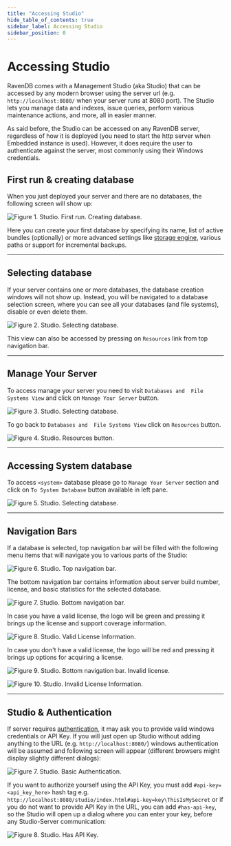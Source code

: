 ```yaml
---
title: "Accessing Studio"
hide_table_of_contents: true
sidebar_label: Accessing Studio
sidebar_position: 0
---
```



# Accessing Studio

RavenDB comes with a Management Studio (aka Studio) that can be accessed by any modern browser using the server url (e.g. `http://localhost:8080/` when your server runs at 8080 port). The Studio lets you manage data and indexes, issue queries, perform various maintenance actions, and more, all in easier manner.

As said before, the Studio can be accessed on any RavenDB server, regardless of how it is deployed (you need to start the http server when Embedded instance is used). However, it does require the user to authenticate against the server, most commonly using their Windows credentials.

## First run & creating database

When you just deployed your server and there are no databases, the following screen will show up:

![Figure 1. Studio. First run. Creating database.](./assets/accessing-studio-first-run.png)  

Here you can create your first database by specifying its name, list of active bundles (optionally) or more advanced settings like [storage engine](../server/configuration/storage-engines.mdx), various paths or support for incremental backups.

---

## Selecting database

If your server contains one or more databases, the database creation windows will not show up. Instead, you will be navigated to a database selection screen, where you can see all your databases (and file systems), disable or even delete them.

![Figure 2. Studio. Selecting database.](./assets/accessing-studio-database-selection.png)  

This view can also be accessed by pressing on `Resources` link from top navigation bar.

---

## Manage Your Server

To access manage your server you need to visit `Databases and  File Systems View` and click on `Manage Your Server` button.

![Figure 3. Studio. Selecting database.](./assets/accessing-studio-database-selection.png)  

To go back to `Databases and  File Systems View` click on `Resources` button.

![Figure 4. Studio. Resources button.](./assets/accessing-studio-resources-button.png)

---

## Accessing System database

To access `<system>` database please go to `Manage Your Server` section and click on `To System Database` button available in left pane.

![Figure 5. Studio. Selecting database.](./assets/accessing-studio-system-database.png) 

---

## Navigation Bars

If a database is selected, top navigation bar will be filled with the following menu items that will navigate you to various parts of the Studio:

![Figure 6. Studio. Top navigation bar.](./assets/accessing-studio-nav.png)  

The bottom navigation bar contains information about server build number, license, and basic statistics for the selected database.

![Figure 7. Studio. Bottom navigation bar.](./assets/accessing-studio-nav-bottom.png)  

In case you have a valid license, the logo will be green and pressing it brings up the license and support coverage information.

![Figure 8. Studio. Valid License Information.](./assets/accessing-studio-license-found.png)  

In case you don't have a valid license, the logo will be red and pressing it brings up options for acquiring a license.

![Figure 9. Studio. Bottom navigation bar. Invalid license.](./assets/accessing-studio-nav-bottom-red.png)
 
![Figure 10. Studio. Invalid License Information.](./assets/accessing-studio-license-not-found.png)

---

## Studio & Authentication

If server requires [authentication](../server/configuration/authentication-and-authorization.mdx), it may ask you to provide valid windows credentials or API Key. If you will just open up Studio without adding anything to the URL (e.g. `http://localhost:8080/`) windows authentication will be assumed and following screen will appear (different browsers might display slightly different dialogs):

![Figure 7. Studio. Basic Authentication.](./assets/accessing-studio-basic-auth.png)  

If you want to authorize yourself using the API Key, you must add `#api-key=<api_key_here>` hash tag e.g. `http://localhost:8080/studio/index.html#api-key=key\ThisIsMySecret` or if you do not want to provide API Key in the URL, you can add `#has-api-key`, so the Studio will open up a dialog where you can enter your key, before any Studio-Server communication:

![Figure 8. Studio. Has API Key.](./assets/accessing-studio-has-api-key.png)  



